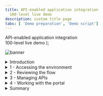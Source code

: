 ```yaml
---
title: API-enabled application integration
  100-level live demo
description: custom title page
tabs: [ 'Demo preparation', 'Demo script']
---
```


  <span>
    API-enabled application integration <br /> 100-level live demo
  </span>
);

![banner](./images/100-INT-API-enabled-script-GitHub-banner-short.jpg)

<span id="place1"></span>
<details>

<summary>Introduction</summary>
<br/>
Automating customer interactions can remove manual steps, data entry into multiple different applications, and potential errors and delays – all of which are additional costs to your business. This demo automates a series of steps to: obtain and validate input information from a customer with a concern, open a case in Salesforce, attach the incoming information to the case, analyze the tone of the situation, and respond to the customer with the case number and expected date for resolution.<br/><br/>To automate this customer interaction, we will use both APIs and integrations to back-end applications. The demo scenario is related to a car repair, but this is just an example. The same techniques are applicable to your environment in support of your customers.<br/>
<br/>
Let’s get started!
<br/><br/>

(Demo slides [here](./slides.pptx))

</details>

<details>
<summary>1 - Accessing the environment</summary>

<br/>

**Note**: There is a known issue with Firefox when trying to access the API. For the best user experience, we recommend that you use the latest version of Safari or Chrome.

<br/>

| **1.1** | **Log in Cloud Pak for Integration** |
| :--- | :--- |
| **Actions** | Open Cloud Pak for Integration<br/><br/>Click **Enterprise LDAP** and **Log in** with your user and password |
| **Narration** | Let’s see IBM Cloud Pak for Integration in action. I have a cloud version of the product on IBM Cloud. Let me log in here. &nbsp; &nbsp; &nbsp; &nbsp; &nbsp; &nbsp; &nbsp; &nbsp; &nbsp; &nbsp; &nbsp; &nbsp; &nbsp; &nbsp; &nbsp; &nbsp; &nbsp; &nbsp; &nbsp; &nbsp; &nbsp; &nbsp; &nbsp; &nbsp; &nbsp; &nbsp; &nbsp; &nbsp; &nbsp; &nbsp; &nbsp; &nbsp; &nbsp; &nbsp; &nbsp; &nbsp; &nbsp; &nbsp; &nbsp; &nbsp; &nbsp; &nbsp; &nbsp; &nbsp; &nbsp; &nbsp; &nbsp; &nbsp; &nbsp; &nbsp; &nbsp; &nbsp; &nbsp; &nbsp; &nbsp; &nbsp; &nbsp; &nbsp; &nbsp; &nbsp; &nbsp; &nbsp; &nbsp; &nbsp; &nbsp; &nbsp; &nbsp; &nbsp; &nbsp; &nbsp; &nbsp; &nbsp; &nbsp; &nbsp; &nbsp; &nbsp; &nbsp; &nbsp; &nbsp; &nbsp; &nbsp; &nbsp; |
| **Screenshots** | <br/> ![login1](./images/outcomes-login.png) <br/> ![login2](./images/outcomes-username.png) |

| **1.2** | **Cloud Pak for Integration home** |
| :--- | :--- |
| **Actions** | Show the home page and open the **menu**<br/><br/>Click on **Administration > Integration Capabilities** |
| **Narration** | Welcome to IBM Cloud Pak for Integration! We’re now at the home screen showing all the capabilities of the pak, brought together in one place. Specialized integration capabilities — for API management, application integration, messaging and more — are built on top of powerful automation services. Let’s see the integration capabilities available in Cloud Pak for Integration. |
| **Screenshot** | <br/> ![home](./images/demoscript-int-capabilities.png) |

| **1.3** | **Integration capabilities** |
| :--- | :--- |
| **Actions** | Show the **Integration Capabilities** page and open the Designer (**ace-designer-demo**). |
| **Narration** | As you can see, you are able to access all the integration capabilities your team needs through a single interface. These include API management, application integration, enterprise messaging, events, and high-speed transfer. In this demo, to automate customer interactions with our company, we will use App Connect for application integration, API Connect for API management, and the Asset Repository as our centralized hub for allowing our teams to work together with integration assets. Let’s open our App Connect Designer. |
| **Screenshot** | <br/> ![integration capabilities](./images/demoscript-integration.png) |

**[Go to top](#place1)**

</details>

<details>
<summary>2 - Reviewing the flow</summary>

<br/>

| **2.1** | **Select flow and review properties** |
| :--- | :--- |
| **Actions** | Select **Car Insurance Cognitive API Lab Short V2** flow<br/><br/>Show the **Properties view** and click on **Operations** |
| **Narration** | Here we are in the designer tooling. This is where we can create all our API integration flows and manage our connectivity to our services and endpoints. We have a pre-created flow about a customer interaction scenario, let’s use it to simplify our demonstration. These are the fields we are going to use for our API. Note that we tell our API which field is the key – in our case, CaseReference. Let's check the operations. |
| **Screenshots** | <br/> ![review1](./images/car-insurance-flow.png) <br/> ![review1](./images/demoscript-review-props.png) |

| **2.2** | **Reviewing operations** |
| :--- | :--- |
| **Actions** | Show the **Operations view** and click on **View flow** |
| **Narration** | In the operations view are the actions that the API exposes along with the data. In this demo, we’re going to build just one operation – “Create Car Repair Claim”. We can add more later if we wish. Let’s check the flow logic. |
| **Screenshot** | <br/> ![review2](./images/demoscript-view-flow.png) |

| **2.3** | **Reviewing the flow** |
| :--- | :--- |
| **Actions** | Explain the flow and scroll through all of the connectors in the flow <br/><br/> Open the **Request** again by clicking the first step of the flow |
| **Narration** | Here we have our demo flow. In the designer flow editor, we can edit and change our flow. We are a car repair company that wants to create an API that will enable customers to send us photos of their cars along with descriptions of what needs to be done with them. With this information, we will create a case in Salesforce while using Watson to analyze if the customer is angry or upset. Let’s explore our flow in detail. |
| **Screenshot** | <br/> ![review2](./images/demoscript-review-flow.png) |

| **2.4** | **Reviewing a request** |
| :--- | :--- |
| **Actions** | Show the **Request** dialog (1).<br/><br/> Click to **open** the **if** step (2). |
| **Narration** | Our flow starts by receiving the customer’s car repair request with photo via an API. Designer automatically creates an API “Request” and “Response” for your API flow. &nbsp; &nbsp; &nbsp; &nbsp; &nbsp; &nbsp; &nbsp; &nbsp; &nbsp; &nbsp; &nbsp; &nbsp; &nbsp; &nbsp; &nbsp; &nbsp; &nbsp; &nbsp; &nbsp; &nbsp; &nbsp; &nbsp; &nbsp; &nbsp; &nbsp; &nbsp; &nbsp; &nbsp; &nbsp; &nbsp; &nbsp; &nbsp; &nbsp; &nbsp; &nbsp; &nbsp; &nbsp; &nbsp; &nbsp; &nbsp; &nbsp; &nbsp; &nbsp; &nbsp; &nbsp; &nbsp; &nbsp; &nbsp; &nbsp; &nbsp;|
| **Screenshot** | <br/> ![review3](./images/demoscript-review-request.png) |

| **2.5** | **Checking the photo** |
| :--- | :--- |
| **Actions** | Explore the **If** step (1)<br/><br/>Click on **Salesforce Connector - Retrieve contacts** (2) |
| **Narration** | Second, we validate the photo. Here, we have a simple IF statement, that checks if the PhotoOfCar is empty. If it is not empty, we move forward to retrieve contacts by connecting to Salesforce. |
| **Screenshot**  | <br/> ![review5](./images/demoscript-review-if.png) |

| **2.6 ** | **Retrieving contacts** |
| :--- | :--- |
| **Actions** | Explore the **Salesforce Connector - Retrieve contacts** (1)<br/><br/>**Close** all the dialog tabs<br/><br/>Click on the **Salesforce – Create case** node (8) |
| **Narration** | Third, we use a connector to create a case in Salesforce with the data from the API. This case is where we store the details and progress of our repair. We are using a hard-coded contact name: ‘Andy Young’. He’s the contact for the insurance company that sends customers. Salesforce Developer Accounts have a prepopulated set of data that you can use to test. ‘Andy Young’ is one of those prepopulated contacts. |
| **Screenshots** | <br/> ![contacts1](./images/demoscript-contacts1.png) <br/> ![contacts5](./images/demoscript-contacts5.png) |

| **2.7** | **Creating a case** |
| :--- | :--- |
| **Actions** | Explore the **Salesforce – Create case** node<br/><br/>**Close** the Salesforce connector dialog<br/><br/>Open the **Salesforce - Create Attachment** node. |
| **Narration** | Now that we have the ID that we need, let’s create our Salesforce case. Note that we just re-use the same Salesforce connector but with a different operation and data. Here we can see that our contact ID comes from the previous ‘retrieve contact’ Salesforce call. The name and email address come from the API request. The connector ‘knows’ that fields like ‘Case Type’ have a limited number of values in Salesforce – so it automatically converts them into pull-down lists of values you can choose. |
| **Screenshot** | <br/> ![review7](./images/demoscript-review-salesforce-createcase.png) |

| **2.8** | **Creating an attachment** |
| :--- | :--- |
| **Actions** | Explore the *Salesforce – Create Attachment node* (1)<br/><br/>**Close** the Salesforce connector dialog<br/><br/>Open the **IBM Watson Tone Analyzer** node (2) |
| **Narration** | To add a photograph, we need to create a Salesforce attachment. That will be easy, since we just use the connector again. Note that we use the Case ID that is a returned value from the ‘Create Case’ connector call – it’s been kept in the flow automatically. We send the PhotoOfCar as a base64 string and we tell Salesforce that the content type is image/jpeg. Moving forward to the next step, we want to understand the tone of the request. Is the customer angry? We will use the IBM Watson Tone Analyzer node to understand the situation better. |
| **Screenshot** | <br/> ![review8](./images/demoscript-review-attachment.png) |

| **2.9** | **Analyzing the description** |
| :--- | :--- |
| **Actions** | Explore the **Watson Tone Analyzer** connector (1)<br/><br/>**Close** the Tone Analyzer connector dialog<br/><br/>Open the **Salesforce - Create case comment** (2) |
| **Narration** | Here, the Watson Tone Analyzer service analyzes the tone of the information provided by the customer. This can identify if the customer is angry or upset, allowing us to better tailor our response. |
| **Screenshot** | <br/> ![review9](./images/demoscript-review-analyzer.png) |

| **2.10** | **Creating a case comment** |
| :--- | :--- |
| **Actions** | Explore the **Salesforce – Create case comment** node (1)<br/><br/>Close the Salesforce connector dialog<br/><br/>Open the **Response** (2) |
| **Narration** | Now we’ll add a comment to the case with the Salesforce connector and supply the tone name returned from Watson into the body of the comment. &nbsp; &nbsp; &nbsp; &nbsp; &nbsp; &nbsp; &nbsp; &nbsp; &nbsp; &nbsp; &nbsp; &nbsp; &nbsp; &nbsp; &nbsp; &nbsp; &nbsp; &nbsp; &nbsp; &nbsp; &nbsp; &nbsp; &nbsp; &nbsp; &nbsp; &nbsp; &nbsp; &nbsp; &nbsp; &nbsp; &nbsp; &nbsp; &nbsp; &nbsp; &nbsp; &nbsp; |
| **Screenshot** | <br/> ![review10](./images/demoscript-review-comment.png) |

| **2.11** | **Responding to the customer** |
| :--- | :--- |
| **Actions** | Explore the **Response** dialog (1)<br/><br/>Click **Done** (2) |
| **Narration** | Here we have the response that we submit to the customer after the API call. This response includes their Salesforce case reference for future enquiries, an estimate of how long it will take to repair, and also how much it will cost. Now that we've built the flow, let's see our API running in our integration runtime. |
| **Screenshot** | <br/> ![review11](./images/demoscript-review-response.png) |

| **2.12** | **Verifying the server** |
| :--- | :--- |
| **Actions** | Open the **Menu** and select **Run > Integration**<br/><br/>Select the **ace-dashboard-demo** instance and click on **Servers**<br/><br/>Select **carrepair-server** and open our **API Flow** (2)<br/><br/>Explore the API details (3) |
| **Narration** | Great, now let's check the API running in Integration Runtime. Here we have our Integration server. At this point, the integration is running on the cloud pak. Opening the server, we can see our API Flow. And click again, we'll drill down further and see our API details. We can see the REST operation, the base URL and we can even download the OpenAPI document. Our API is running in our Integration Runtime. Later, we will test this API using the Developer Portal. But now let's explore another great capability API Manager. Let's see the benefits to have an API Manager to control our API lifecycle! |
| **Screenshots** | <br/> ![](./images/integration-runtime.png) <br/> ![](./images/ace-dashboard-demo.png) <br/> ![](./images/integration-servers.png) <br/> ![](./images/carrepair-server.png) <br/> ![](./images/demoscript-verify-server2.png) <br/> ![](./images/demoscript-verify-server3.png) |

**[Go to top](#place1)**

</details>

<details>
<summary>3 - Managing APIs</summary>

<br/>

| **3.1** | **Accessing API Connect** |
| :--- | :--- |
| **Actions** | Open the **Menu** (1) and on **Run** (2) section, select **APIs** (3)<br/><br/>If necessary, select the **ademo** instance (4)<br/><br/>In the *API Connect* page, click **LDAP User Registry for Outcomes** (5)<br/><br/>**Log in** with your Outcomes user and password (6) |
| **Narration** | Now, let's open API management component inside the Cloud Pak for Integration - API Connect. IBM API Connect is an integrated API management offering, with capabilities and tooling for all phases of the API lifecycle. Key steps of the API lifecycle include create, secure, manage, socialize, and analyze. API Connect has four major components: API Manager, Analytics, Developer Portal, and Gateway. Now, let's explore the API Manager. |
| **Screenshots** | <br/> ![](./images/demoscript-develop-api1.png) <br/> ![](./images/demoscript-develop-api2.png) <br/> ![](./images/apic-ldap.png) <br/> ![](./images/apic-outcomes-login.png) |

| **3.2** | **Developing an API** |
| :--- | :--- |
| **Actions** | Click **Develop APIs and Products** (1)<br/><br/>Click **Car_Insurance_Cognitive_API_Lab_Short_V2** (2), then open **Security definitions** (3)<br/><br/>Explore the *Security definitions* page (4). Click **Develop** on breadcrumbs (5) |
| **Narration** | Let's check our API here in API manager. To simplify the demo, our API is pre-assembled here in the API Manager. In the develop page, we are able to edit, assemble, secure and test APIs. In the security definitions, we can control client access to API endpoints, for example using API key validation. |
| **Screenshots** | <br/> ![](./images/develop-api-1.png) <br/> ![](./images/develop-api-2.png) <br/> ![](./images/develop-api-3.png) |

| **3.3** | **Developing a product** |
| :--- | :--- |
| **Actions** | Click **Products** (1)<br/><br/>Click **Car Repair APIs** product (2)<br/><br/>Open the **Plans** (3) tab<br/><br/>On the context menu of *Gold Plan* and select **Edit** (4)<br/><br/>Explore the **Rate Limits** section (5)<br/><br/>Just show how simple is to publish the Product and API, clicking **Menu > Publish** (6)<br/><br/>(**Note**: you don't need to publish, because the product is already published) |
| **Narration** | Now, let's see how we package our APIs using products for publishing to consumers. To simplify the demo, our product is already created here in the API Manager. Products are packages that contain both the APIs and the accompanying plans. The providers use plans to control access to APIs and to manage API usage. Plans can use differing rate limits to provide different levels of service to API consumers. In our product, we already have two plans, the Gold and the default plan. We can have multiple plans for different consumers, for example we can add approval steps for consumers when they sign up or we can allocate them plans as a provider. For example, our Gold Plan permits up to 100 calls per minute. Great our API and Projects are ready to be published for our API consumers. |
| **Screenshot** | <br/> ![](./images/develop-product-1.png) <br/> ![](./images/develop-product-2.png) <br/> ![](./images/develop-product-3.png) <br/> ![](./images/develop-product-4.png)|

**[Go to top](#place1)**

</details>

<details>
<summary>4 - Working with the portal</summary>

<br/>

| **4.1** | **Accessing the portal** |
| :--- | :--- |
| **Actions** | On the left navigator menu, open **Manage** page<br/><br/>Open the **Sandbox** catalog<br/><br/>Open the **Catalog settings** (1)<br/><br/>Click **Portal** (2)<br/><br/>Copy the **Portal URL** (3)<br/><br/>Open a new Browser tab and access the Portal URL<br/><br/>Create a developer account by clicking **Create account** (4)<br/><br/>Use your personal email to complete the registration (5)<br/><br/>You need to access your email to accept the invitation, and then **sign in** (6) |
| **Narration** | For this demo, our API is already published. Now we need to make sure that our API consumers can discover it and use it. Our Portal allows potential API consumers to view the APIs, sign up and subscribe to plans in a self-service manner, test the APIs, download the OpenAPI - Swagger documents and more. Let’s get our portal URL and sign up as a Consumer of our API using Portal Self-Service. |
| **Screenshots** | <br/> ![](./images/manage-sandbox.png) <br/> ![](./images/demoscript-access-portal1.png) <br/> ![](./images/demoscript-access-portal2.png) <br/> ![](./images/demoscript-access-portal3.png) <br/> ![](./images/demoscript-access-portal4.png)|

| **4.2** | **Creating a new app** |
| :--- | :--- |
| **Actions** | Click **Create a new App** (1)<br/><br/>Enter **Car Repair Application** as *App Title* (2)<br/><br/>Click **Save** (3)<br/><br/>On the credentials dialog, click **OK** (4)<br/><br/>On the **Subscription** tab, copy the Client ID (5) |
| **Narration** | As a Consumer/Developer, we’re going to create a new application in the Portal. This will give us an API key so we can call our APIs. We just need to give an Application Title and copy the API Key and Secret. |
| **Screenshots** | <br/> ![](./images/demoscript-new-app1.png) <br/> ![](./images/demoscript-new-app2.png) <br/> ![](./images/demoscript-new-app3.png) <br/> ![](./images/demoscript-new-app4.png)|

| **4.3** | **Subscribing to the API** |
| :--- | :--- |
| **Actions** | Click **Why not browse the available APIs?** (1)<br/><br/>Click **Car Repair APIs 1.0.0** (2)<br/><br/>On *Gold Plan*, click **Subscribe** (3)<br/><br/>Select the **Car Repair Application** (4)<br/><br/>Confirm the subscription by clicking **Next** (5)<br/><br/>Click **Done** (6) |
| **Narration** | We’ve not subscribed to any APIs, let’s do it now. There’s only one API Product to subscribe to in our demo – normally there would be many. Now that we selected our API product, we can see the plans available. You’ll need to hover over to get the limits – we want the gold plan. We want to subscribe to the plan – but which application do we want to use to subscribe? We can have many applications but, in this demo, we’ve only created one. So, we just need to select the App that we created earlier and confirm our subscription. And Done - we are subscribed to our API! |
| **Screenshots** | <br/> ![](./images/demoscript-subscription1.png) <br/> ![](./images/demoscript-subscription2.png) <br/> ![](./images/demoscript-subscription3.png) <br/> ![](./images/demoscript-subscription4.png) <br/> ![](./images/demoscript-subscription5.png) <br/> ![](./images/demoscript-subscription6.png)|

| **4.4** | **Testing the API** |
| :--- | :--- |
| **Actions** | Click on the **Car_Insurance API** itself (1)<br/><br/>Copy the **Endpoint** (2)<br/><br/>Open the **POST/CarRepairClaim** (3)<br/><br/>Explore the **Example request** area (4)<br/><br/>Open the **Try it** tab (5)<br/><br/>Click **Generate** (6)<br/><br/>Click **Send** (7) and explore the **Response** (8) |
| **Narration** | We’re now back at the product screen. Let’s explore our API here. From the Overview page, we can download the OpenAPI Document and get the API Endpoint. Note the portal has everything you need to call your API, it’s even generated clients in various languages for you to copy/paste into your calling application. You can try the API on the Try it area. Using the Generate button, the portal generates a request with random sample data for you. Now, let’s test it. Great, we got a response, our API is running, and we’ve gone through the gateway to access it. |
| **Screenshots** | <br/> ![](./images/demoscript-portal-test1.png) <br/> ![](./images/demoscript-portal-test2.png) <br/> ![](./images/demoscript-portal-test3.png) <br/> ![](./images/demoscript-portal-test4.png) <br/> ![](./images/demoscript-portal-test5.png) <br/> ![](./images/demoscript-portal-test6.png)|

| **4.5** | **Viewing the API statistics** |
| :--- | :--- |
| **Actions** | Click **Apps** on top menu (1)<br/><br/>Click the **Car Repair Application** (2)<br/><br/>Explore the API stats (3) |
| **Narration** | We can see our API statistics in the Portal. We just need to select our APP, and here we can see all the API calls, including any possible errors. If you make more calls, you’ll see larger statistic results. |
| **Screenshots** | <br/> ![](./images/demoscript-statistics1.png) <br/> ![](./images/demoscript-statistics2.png) <br/> ![](./images/demoscript-statistics3.png) |

**[Go to top](#place1)**

</details>

<details>
<summary>Summary</summary>

<br/>
Let’s summarize what we’ve done today.  In the demo we:<br/><ul><li>Accessed the Cloud Pak for Integration environment and explored the capabilities</li><li>Reviewed the automated customer interactions integration flow</li><li>Managed access to the flow as an API and set up the security and rate limits</li><li>Demonstrated how a developer can use the API Portal to perform self-service consumption of the API</li></ul><br/><br/>From a business perspective we used APIs and application integrations to automate a series of steps to: obtain and validate input information from a customer with a concern, open a case in Salesforce, attach the incoming information to the case, analyze the tone of the situation, and respond to the customer with the case number and expected date for resolution. <br/><br/>The customer expressing a concern or needing assistance obtains rapid response to their interaction and the confidence that your business is handling their request. <br/><br/>

(Demo slides [here](./slides.pptx))
<br/><br/>

**[Go to top](#place1)**

</details>
